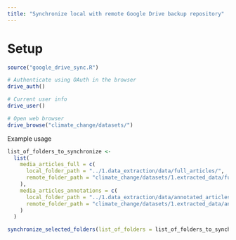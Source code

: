 ```yaml
---
title: "Synchronize local with remote Google Drive backup repository"
---
```


# Setup
```r
source("google_drive_sync.R")

# Authenticate using OAuth in the browser
drive_auth()

# Current user info
drive_user()

# Open web browser
drive_browse("climate_change/datasets/")

```


Example usage
```r
list_of_folders_to_synchronize <-
  list(
    media_articles_full = c(
      local_folder_path = "../1.data_extraction/data/full_articles/",
      remote_folder_path = "climate_change/datasets/1.extracted_data/full/"
    ),
    media_articles_annotations = c(
      local_folder_path = "../1.data_extraction/data/annotated_articles/",
      remote_folder_path = "climate_change/datasets/1.extracted_data/annotations/"
    )
  )

synchronize_selected_folders(list_of_folders = list_of_folders_to_synchronize)


```

